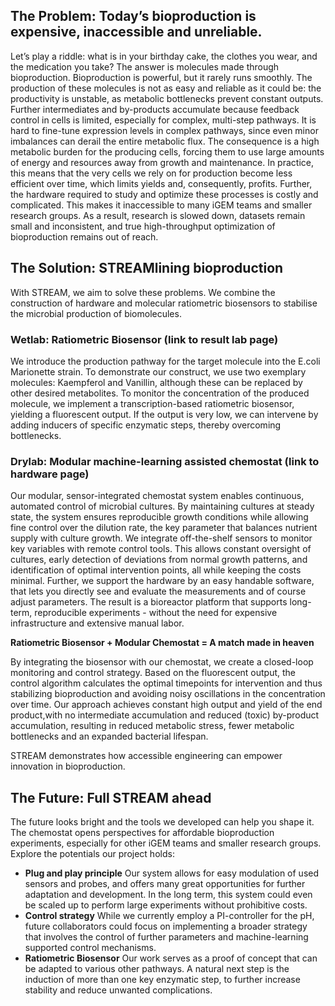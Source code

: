 

## The Problem: Today’s bioproduction is expensive, inaccessible and unreliable.


<div
  style={{
    display: 'grid',
    gridTemplateColumns: 'repeat(3, 1fr)',
    gap: '1.2 rem',           // space between items
    padding: '3 rem 1.5rem', // internal spacing
    marginBottom: '0 rem',   // space below the grid
    background: 'transparent', // fully transparent
  }}
>
  <BioproductionOscillations />
  <MetabolicBurden />
  <ExpensiveHardware />
</div>
Let’s play a riddle: what is in your birthday cake, the clothes you wear, and the medication you take? The answer is molecules made through bioproduction. Bioproduction is powerful, but it rarely runs smoothly. The production of these molecules is not as easy and reliable as it could be: the productivity is unstable, as metabolic bottlenecks prevent constant outputs. Further intermediates and by-products accumulate because feedback control in cells is limited, especially for complex, multi-step pathways. It is hard to fine-tune expression levels in complex pathways, since even minor imbalances can derail the entire metabolic flux. The consequence is a high metabolic burden for the producing cells, forcing them to use large amounts of energy and resources away from growth and maintenance. In practice, this means that the very cells we rely on for production become less efficient over time, which limits yields and, consequently, profits. Further, the hardware required to study and optimize these processes is costly and complicated. This makes it inaccessible to many iGEM teams and smaller research groups. As a result, research is slowed down, datasets remain small and inconsistent, and true high-throughput optimization of bioproduction remains out of reach.

## The Solution: STREAMlining bioproduction
With STREAM, we aim to solve these problems. We combine the construction of hardware and molecular ratiometric biosensors to stabilise the microbial production of biomolecules.

### Wetlab: Ratiometric Biosensor (link to result lab page)
We introduce the production pathway for the target molecule into the E.coli Marionette strain. To demonstrate our construct, we use two exemplary molecules: Kaempferol and Vanillin, although these can be replaced by other desired metabolites. To monitor the concentration of the produced molecule, we implement a transcription-based ratiometric biosensor, yielding a fluorescent output. If the output is very low, we can intervene by adding inducers of specific enzymatic steps, thereby overcoming bottlenecks. 

### Drylab: Modular machine-learning assisted chemostat (link to hardware page)
Our modular, sensor-integrated chemostat system enables continuous, automated control of microbial cultures. By maintaining cultures at steady state, the system ensures reproducible growth conditions while allowing fine control over the dilution rate, the key parameter that balances nutrient supply with culture growth. We integrate off-the-shelf sensors to monitor key variables with remote control tools. This allows constant oversight of cultures, early detection of deviations from normal growth patterns, and identification of optimal intervention points, all while keeping the costs minimal. Further, we support the hardware by an easy handable software, that lets you directly see and evaluate the measurements and of course adjust parameters.
The result is a bioreactor platform that supports long-term, reproducible experiments - without the need for expensive infrastructure and extensive manual labor. 

**Ratiometric Biosensor + Modular Chemostat = A match made in heaven** 

By integrating the biosensor with our chemostat, we create a closed-loop monitoring and control strategy. Based on the fluorescent output, the control algorithm calculates the optimal timepoints for intervention and thus stabilizing bioproduction and avoiding noisy oscillations in the concentration over time. Our approach achieves constant high output and yield of the end product,with no intermediate accumulation and reduced (toxic) by-product accumulation, resulting in reduced metabolic stress, fewer metabolic bottlenecks and an expanded bacterial lifespan.

STREAM demonstrates how accessible engineering can empower innovation in bioproduction.

## The Future: Full STREAM ahead

The future looks bright and the tools we developed can help you shape it. The chemostat opens perspectives for affordable bioproduction experiments, especially for other iGEM teams and smaller research groups. Explore the potentials our project holds:

* **Plug and play principle**
Our system allows for easy modulation of used sensors and probes, and offers many great opportunities for further adaptation and development. In the long term, this system could even be scaled up to perform large experiments without prohibitive costs.
* **Control strategy** 
While we currently employ a PI-controller for the pH, future collaborators could focus on implementing a broader strategy that involves the control of further parameters and machine-learning supported control mechanisms. 
* **Ratiometric Biosensor** 
Our work serves as a proof of concept that can be adapted to various other pathways. A natural next step is the induction of more than one key enzymatic step, to further increase stability and reduce unwanted complications.
